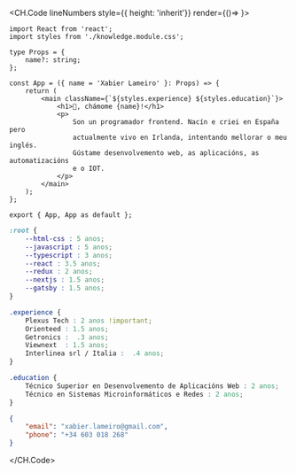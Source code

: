 <CH.Code lineNumbers style={{ height: 'inherit'}} render={()=> <ControlButtons/>}>

```tsx index.tsx box=9[23:38]
import React from 'react';
import styles from './knowledge.module.css';

type Props = {
    name?: string;
};

const App = ({ name = 'Xabier Lameiro' }: Props) => {
    return (
        <main className={`${styles.experience} ${styles.education}`}>
            <h1>👋, chámome {name}!</h1>
            <p>
                Son un programador frontend. Nacín e criei en España pero
                actualmente vivo en Irlanda, intentando mellorar o meu inglés.
                Gústame desenvolvemento web, as aplicacións, as automatizacións
                e o IOT.
            </p>
        </main>
    );
};

export { App, App as default };
```

```css knowledge.module.css
:root {
    --html-css : 5 anos;
    --javascript : 5 anos;
    --typescript : 3 anos;
    --react : 3.5 anos;
    --redux : 2 anos;
    --nextjs : 1.5 anos;
    --gatsby : 1.5 anos;
}

.experience {
    Plexus Tech : 2 anos !important;
    Orienteed : 1.5 anos;
    Getronics :  .3 anos;
    Viewnext  : 1.5 anos;
    Interlinea srl / Italia :  .4 anos;
}

.education {
    Técnico Superior en Desenvolvemento de Aplicacións Web : 2 anos;
    Técnico en Sistemas Microinformáticos e Redes : 2 anos;
}
```

```json contact.json
{
    "email": "xabier.lameiro@gmail.com",
    "phone": "+34 603 018 268"
}
```

</CH.Code>
